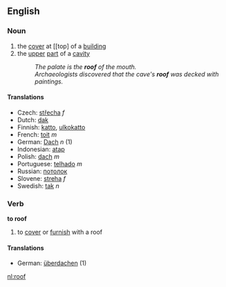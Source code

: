 ==English==
===Noun===
#the [[cover]] at [[top] of a [[building]] 
#the [[upper]] [[part]] of a [[cavity]]
#:''The palate is the '''roof''' of the mouth.''
#:''Archaeologists discovered that the cave's '''roof''' was decked with paintings.''
====Translations====
*Czech: [[střecha]] ''f''
*Dutch: [[dak]]
*Finnish: [[katto]], [[ulkokatto]]
*French: [[toit]] ''m''
*German: [[Dach]] ''n'' (1)
*Indonesian: [[atap]]
*Polish: [[dach]] ''m''
*Portuguese: [[telhado]] ''m''
*Russian: [[потолок]]
*Slovene: [[streha]] ''f''
*Swedish: [[tak]] ''n''
===Verb===
'''to roof'''
# to [[cover]] or [[furnish]] with a roof
====Translations====
*German: [[überdachen]] (1)


[[nl:roof]]